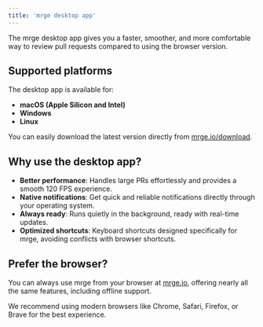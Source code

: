 ```yaml
---
title: 'mrge desktop app'
---
```


The mrge desktop app gives you a faster, smoother, and more comfortable way to review pull requests compared to using the browser version.

## Supported platforms

The desktop app is available for:

- **macOS (Apple Silicon and Intel)**
- **Windows**
- **Linux**

You can easily download the latest version directly from [mrge.io/download](https://mrge.io/download).

## Why use the desktop app?

- **Better performance**: Handles large PRs effortlessly and provides a smooth 120 FPS experience.
- **Native notifications**: Get quick and reliable notifications directly through your operating system.
- **Always ready**: Runs quietly in the background, ready with real-time updates.
- **Optimized shortcuts**: Keyboard shortcuts designed specifically for mrge, avoiding conflicts with browser shortcuts.

## Prefer the browser?

You can always use mrge from your browser at [mrge.io](https://mrge.io), offering nearly all the same features, including offline support.

We recommend using modern browsers like Chrome, Safari, Firefox, or Brave for the best experience.
